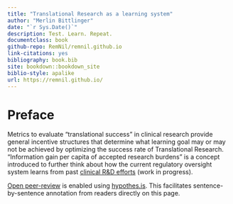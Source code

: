 ```yaml
---
title: "Translational Research as a learning system"
author: "Merlin Bittlinger"
date: "`r Sys.Date()`"
description: Test. Learn. Repeat.
documentclass: book
github-repo: RemNil/remnil.github.io
link-citations: yes
bibliography: book.bib
site: bookdown::bookdown_site
biblio-style: apalike
url: https://remnil.github.io/
---
```




# Preface {-}

Metrics to evaluate "translational success" in clinical research provide general incentive structures that determine what learning goal may or may not be achieved by optimizing the success rate of Translational Research. "Information gain per capita of accepted research burdens" is a concept introduced to further think about how the current regulatory oversight system learns from past [clinical R&D efforts](https://www.ema.europa.eu/en/human-regulatory/research-development) (work in progress).


[Open peer-review](http://www.openreviewtoolkit.org/) is enabled using [hypothes.is](https://web.hypothes.is/). This facilitates sentence-by-sentence annotation from readers directly on this page.

